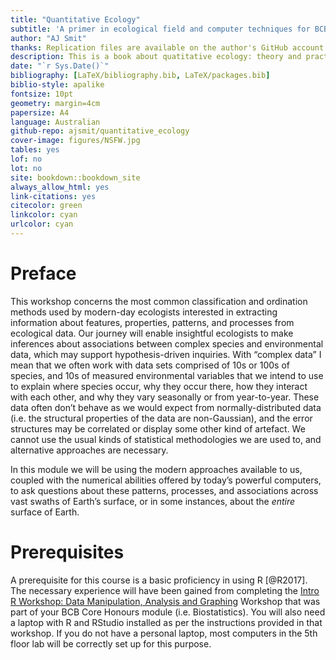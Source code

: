 ```yaml
---
title: "Quantitative Ecology"
subtitle: 'A primer in ecological field and computer techniques for BCB (Hons)'
author: "AJ Smit"
thanks: Replication files are available on the author's GitHub account
description: This is a book about quatitative ecology: theory and practice.
date: "`r Sys.Date()`"
bibliography: [LaTeX/bibliography.bib, LaTeX/packages.bib]
biblio-style: apalike
fontsize: 10pt
geometry: margin=4cm
papersize: A4
language: Australian
github-repo: ajsmit/quantitative_ecology
cover-image: figures/NSFW.jpg
tables: yes
lof: no
lot: no
site: bookdown::bookdown_site
always_allow_html: yes
link-citations: yes
citecolor: green
linkcolor: cyan
urlcolor: cyan
---
```


# Preface {.unnumbered}

This workshop concerns the most common classification and ordination methods used by modern-day ecologists interested in extracting information about features, properties, patterns, and processes from ecological data. Our journey will enable insightful ecologists to make inferences about associations between complex species and environmental data, which may support hypothesis-driven inquiries. With "complex data" I mean that we often work with data sets comprised of 10s or 100s of species, and 10s of measured environmental variables that we intend to use to explain where species occur, why they occur there, how they interact with each other, and why they vary seasonally or from year-to-year. These data often don't behave as we would expect from normally-distributed data (i.e. the structural properties of the data are non-Gaussian), and the error structures may be correlated or display some other kind of artefact. We cannot use the usual kinds of statistical methodologies we are used to, and alternative approaches are necessary.

In this module we will be using the modern approaches available to us, coupled with the numerical abilities offered by today's powerful computers, to ask questions about these patterns, processes, and associations across vast swaths of Earth's surface, or in some instances, about the *entire* surface of Earth.

# Prerequisites {.unnumbered}

A prerequisite for this course is a basic proficiency in using R [@R2017]. The necessary experience will have been gained from completing the [Intro R Workshop: Data Manipulation, Analysis and Graphing](https://robwschlegel.github.io/Intro_R_Workshop/) Workshop that was part of your BCB Core Honours module (i.e. Biostatistics). You will also need a laptop with R and RStudio installed as per the instructions provided in that workshop. If you do not have a personal laptop, most computers in the 5th floor lab will be correctly set up for this purpose.
